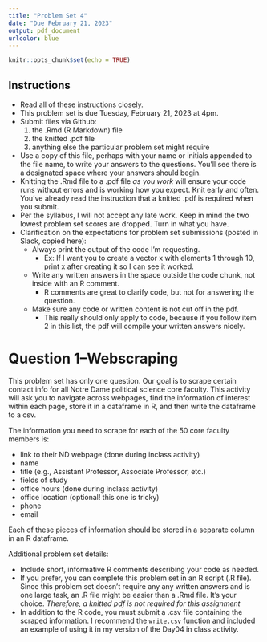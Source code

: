 ```yaml
---
title: "Problem Set 4"
date: "Due February 21, 2023"
output: pdf_document
urlcolor: blue
---
```


```r
knitr::opts_chunk$set(echo = TRUE)
```

## Instructions

- Read all of these instructions closely.
- This problem set is due Tuesday, February 21, 2023 at 4pm.
- Submit files via Github:
  1. the .Rmd (R Markdown) file
  2. the knitted .pdf file
  3. anything else the particular problem set might require
- Use a copy of this file, perhaps with your name or initials appended to the file name, to write your answers to the questions. You'll see there is a designated space where your answers should begin.
- Knitting the .Rmd file to a .pdf file *as you work* will ensure your code runs without errors and is working how you expect.  Knit early and often.  You've already read the instruction that a knitted .pdf is required when you submit.
- Per the syllabus, I will not accept any late work.  Keep in mind the two lowest problem set scores are dropped.  Turn in what you have.
- Clarification on the expectations for problem set submissions (posted in Slack, copied here):
  - Always print the output of the code I'm requesting.
    - Ex: If I want you to create a vector x with elements 1 through 10, print x after creating it so I can see it worked.
  - Write any written answers in the space outside the code chunk, not inside with an R comment. 
    - R comments are great to clarify code, but not for answering the question.
  - Make sure any code or written content is not cut off in the pdf.
    - This really should only apply to code, because if you follow item 2 in this list, the pdf will compile your written answers nicely.

\newpage
# Question 1--Webscraping

This problem set has only one question.  Our goal is to scrape certain contact info for all Notre Dame political science core faculty.  This activity will ask you to navigate across webpages, find the information of interest within each page, store it in a dataframe in R, and then write the dataframe to a csv.

The information you need to scrape for each of the 50 core faculty members is:

- link to their ND webpage (done during inclass activity)
- name
- title (e.g., Assistant Professor, Associate Professor, etc.)
- fields of study
- office hours (done during inclass activity)
- office location (optional! this one is tricky)
- phone
- email

Each of these pieces of information should be stored in a separate column in an R dataframe.

Additional problem set details:

- Include short, informative R comments describing your code as needed.
- If you prefer, you can complete this problem set in an R script (.R file).  Since this problem set doesn't require any any written answers and is one large task, an .R file might be easier than a .Rmd file.  It's your choice. *Therefore, a knitted pdf is not required for this assignment*
- In addition to the R code, you must submit a .csv file containing the scraped information.  I recommend the `write.csv` function and included an example of using it in my version of the Day04 in class activity.


